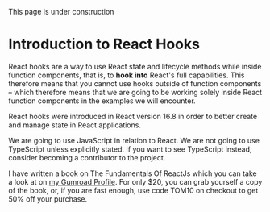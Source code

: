 
<Callout type="info">This page is under construction</Callout>

# Introduction to React Hooks

React hooks are a way to use React state and lifecycle methods while inside function components, that is, to **hook into** React's full capabilities. This therefore means that you cannot use hooks outside of function components – which therefore means that we are going to be working solely inside React function components in the examples we will encounter.

React hooks were introduced in React version 16.8 in order to better create and manage state in React applications.

<Callout type="info">
  We are going to use JavaScript in relation to React. We are
  not going to use TypeScript unless explicitly stated. If you want to see TypeScript instead, consider becoming a contributor to the project.
</Callout>

I have written a book on The Fundamentals Of ReactJs which you can take a look at on [my Gumroad Profile](https://tsbsankara.gumroad.com). For only $20, you can grab yourself a copy of the book, or, if you are fast enough, use code TOM10 on checkout to get 50% off your purchase.